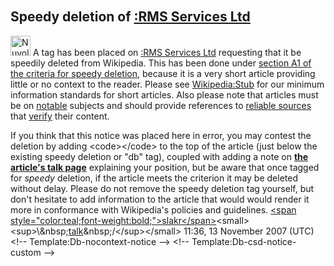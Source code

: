 <article id="14227178" title=User talk:Llysarad>
	<talkpage id="14227178" title="User talk:Llysarad">



==Speedy deletion of [[:RMS Services Ltd]]==
[[Image:Nuvola apps important.svg|32px|left]] A tag has been placed on [[:RMS Services Ltd]] requesting that it be speedily deleted from Wikipedia. This has been done under [[WP:CSD#A1|section A1 of the criteria for speedy deletion]], because it is a very short article providing little or no context to the reader. Please see [[Wikipedia:Stub#Essential information about stubs|Wikipedia:Stub]] for our minimum information standards for short articles. Also please note that articles must be on [[Wikipedia:Notability|notable]] subjects and should provide references to [[Wikipedia:Reliable sources|reliable sources]] that [[Wikipedia:Verifiability|verify]] their content. 

If you think that this notice was placed here in error, you may contest the deletion by adding &lt;code&gt;{{tl|hangon}}&lt;/code&gt; to the top of the article (just below the existing speedy deletion or &quot;db&quot; tag), coupled with adding a note on '''[[Talk:RMS Services Ltd|the article's talk page]]''' explaining your position, but be aware that once tagged for ''speedy'' deletion, if the article meets the criterion it may be deleted without delay. Please do not remove the speedy deletion tag yourself, but don't hesitate to add information to the article that would would render it more in conformance with Wikipedia's policies and guidelines. [[User:Slakr|&lt;span style=&quot;color:teal;font-weight:bold;&quot;&gt;slakr&lt;/span&gt;]]&lt;small&gt;&lt;sup&gt;\&amp;nbsp;[[User talk:Slakr|talk]]&amp;nbsp;/&lt;/sup&gt;&lt;/small&gt; 11:36, 13 November 2007 (UTC)&lt;!-- Template:Db-nocontext-notice --&gt; &lt;!-- Template:Db-csd-notice-custom --&gt;
	</talkpage>
</article>